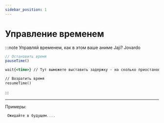 ```yaml
---
sidebar_position: 1
---
```


# Управление временем

:::note Управляй временем, как в этом ваше аниме Jaji? Jovardo
```jsx
// Остановить время
pauseTime()

wait{<time>} // Тут выможете выставить задержку - на сколько приостановить время.

// Возратить время
resumeTime()
```
:::

---

Примеры:
```jsx
 Ожидайте в будущем....
```